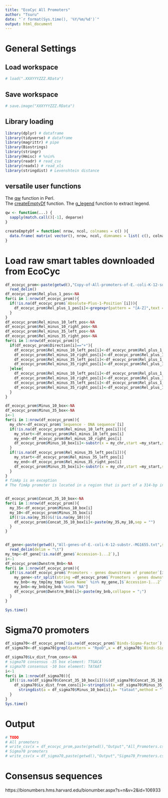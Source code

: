 ```yaml
---
title: "EcoCyc All Promoters"
author: "Tsuru"
date: "`r format(Sys.time(), '%Y/%m/%d')`"
output: html_document
---
```

# General Settings
## Load workspace
```r
# load(".XXXYYYZZZ.RData")
```
## Save workspace
```r
# save.image("XXXYYYZZZ.RData")
```
## Library loading
```r
library(dplyr) # dataframe
library(tidyverse) # dataframe
library(magrittr) # pipe
library(Biostrings)
library(stringr)
library(Hmisc) # %nin%
library(readr) # read_csv
library(readxl) # read_xls
library(stringdist) # Levenshtein distance
```
## versatile user functions
The [qw](https://ja.coder.work/so/r/240447) function in Perl.  
The [createEmptyDf](https://htsuda.net/archives/2560) function.
The [g_legend](https://github.com/hadley/ggplot2/wiki/Share-a-legend-between-two-ggplot2-graphs) function to extract legend.
```r
qw <- function(...) {
  sapply(match.call()[-1], deparse)
}

createEmptyDf = function( nrow, ncol, colnames = c() ){
  data.frame( matrix( vector(), nrow, ncol, dimnames = list( c(), colnames ) ) )
}
```

# Load raw smart tables downloaded from EcoCyc
```r
df_ecocyc_prom<-paste(getwd(),"Copy-of-All-promoters-of-E.-coli-K-12-substr.-MG1655.txt",sep="/") %>%
  read_delim()
df_ecocyc_prom$Rel_plus_1_pos<-NA
for(i in 1:nrow(df_ecocyc_prom)){
  if(!is.na(df_ecocyc_prom$`Absolute-Plus-1-Position`[i])){
    df_ecocyc_prom$Rel_plus_1_pos[i]<-gregexpr(pattern = "[A-Z]",text = df_ecocyc_prom$`Sequence - DNA sequence`[i])[[1]][1]
  }
}
df_ecocyc_prom$Rel_minus_10_left_pos<-NA
df_ecocyc_prom$Rel_minus_10_right_pos<-NA
df_ecocyc_prom$Rel_minus_35_left_pos<-NA
df_ecocyc_prom$Rel_minus_35_right_pos<-NA
for(i in 1:nrow(df_ecocyc_prom)){
  if(df_ecocyc_prom$Direction[i]=="+"){
    df_ecocyc_prom$Rel_minus_10_left_pos[i]<-df_ecocyc_prom$Rel_plus_1_pos[i]-abs(df_ecocyc_prom$`MINUS-10-LEFT`[i]-df_ecocyc_prom$`Absolute-Plus-1-Position`[i])
    df_ecocyc_prom$Rel_minus_10_right_pos[i]<-df_ecocyc_prom$Rel_plus_1_pos[i]-abs(df_ecocyc_prom$`MINUS-10-RIGHT`[i]-df_ecocyc_prom$`Absolute-Plus-1-Position`[i])
    df_ecocyc_prom$Rel_minus_35_left_pos[i]<-df_ecocyc_prom$Rel_plus_1_pos[i]-abs(df_ecocyc_prom$`MINUS-35-LEFT`[i]-df_ecocyc_prom$`Absolute-Plus-1-Position`[i])
    df_ecocyc_prom$Rel_minus_35_right_pos[i]<-df_ecocyc_prom$Rel_plus_1_pos[i]-abs(df_ecocyc_prom$`MINUS-35-RIGHT`[i]-df_ecocyc_prom$`Absolute-Plus-1-Position`[i])
  }else{
    df_ecocyc_prom$Rel_minus_10_left_pos[i]<-df_ecocyc_prom$Rel_plus_1_pos[i]-abs(df_ecocyc_prom$`MINUS-10-RIGHT`[i]-df_ecocyc_prom$`Absolute-Plus-1-Position`[i])
    df_ecocyc_prom$Rel_minus_10_right_pos[i]<-df_ecocyc_prom$Rel_plus_1_pos[i]-abs(df_ecocyc_prom$`MINUS-10-LEFT`[i]-df_ecocyc_prom$`Absolute-Plus-1-Position`[i])
    df_ecocyc_prom$Rel_minus_35_left_pos[i]<-df_ecocyc_prom$Rel_plus_1_pos[i]-abs(df_ecocyc_prom$`MINUS-35-RIGHT`[i]-df_ecocyc_prom$`Absolute-Plus-1-Position`[i])
    df_ecocyc_prom$Rel_minus_35_right_pos[i]<-df_ecocyc_prom$Rel_plus_1_pos[i]-abs(df_ecocyc_prom$`MINUS-35-LEFT`[i]-df_ecocyc_prom$`Absolute-Plus-1-Position`[i])
  }
}

df_ecocyc_prom$Minus_10_box<-NA
df_ecocyc_prom$Minus_35_box<-NA
i<-1
for(i in 1:nrow(df_ecocyc_prom)){
  my_chr<-df_ecocyc_prom$`Sequence - DNA sequence`[i]
  if(!is.na(df_ecocyc_prom$Rel_minus_10_left_pos[i])){
    my_start<-df_ecocyc_prom$Rel_minus_10_left_pos[i]
    my_end<-df_ecocyc_prom$Rel_minus_10_right_pos[i]
    df_ecocyc_prom$Minus_10_box[i]<-substr(x = my_chr,start =my_start,stop = my_end)
  }
  if(!is.na(df_ecocyc_prom$Rel_minus_35_left_pos[i])){
    my_start<-df_ecocyc_prom$Rel_minus_35_left_pos[i]
    my_end<-df_ecocyc_prom$Rel_minus_35_right_pos[i]
    df_ecocyc_prom$Minus_35_box[i]<-substr(x = my_chr,start =my_start,stop = my_end)
  }
}
# fimAp is an exception
# The fimAp promoter is located in a region that is part of a 314-bp invertible region whose inversion is necessary to activate ("on" orientation) or inactivate (" off" orientation) the transcription of the fimAICDFGH operon [Abraham85, Olsen94]. The sequence is shown in the off orientation in the database, and therefore the -10 and -35 boxes are located downstream of the transcriptional start site (TSS), and their sequences are shown in the inverted direction [Abraham85, Olsen94]. When the region is inverted, the boxes are located in the correct position (upstream of the TSS) and correct orientation (-10 box TATGAT, -35 box TTGAGA) to be functional and activate the fim operon [Abraham85, Olsen94].


df_ecocyc_prom$Concat_35_10_box<-NA
for(i in 1:nrow(df_ecocyc_prom)){
  my_35<-df_ecocyc_prom$Minus_10_box[i]
  my_10<-df_ecocyc_prom$Minus_35_box[i]
  if((!is.na(my_35))&(!is.na(my_10))){
    df_ecocyc_prom$Concat_35_10_box[i]<-paste(my_35,my_10,sep = "")
  }
}


df_gene<-paste(getwd(),"All-genes-of-E.-coli-K-12-substr.-MG1655.txt",sep="/") %>%
  read_delim(delim = "\t")
my_tmp<-df_gene[!is.na(df_gene$`Accession-1...2`),]
i<-1
df_ecocyc_prom$Dwnstrm_Bnb<-NA
for(i in 1:nrow(df_ecocyc_prom)){
  if(!is.na(df_ecocyc_prom$`Promoters - genes downstream of promoter`[i])){
    my_gene<-str_split(string =df_ecocyc_prom$`Promoters - genes downstream of promoter`[i],pattern = " // " )[[1]]
    my_bnb<-my_tmp[my_tmp$`Gene Name` %in% my_gene,]$`Accession-1...2` %>% unique()
    my_bnb<-my_bnb[my_bnb %nin% "NA"]
    df_ecocyc_prom$Dwnstrm_Bnb[i]<-paste(my_bnb,collapse = ";")
  }
}

Sys.time()
```
# Sigma70 promoters
```r
df_sigma70<-df_ecocyc_prom[!is.na(df_ecocyc_prom$`Binds-Sigma-Factor`),]
df_sigma70<-df_sigma70[grepl(pattern = "RpoD",x = df_sigma70$`Binds-Sigma-Factor`),]

df_sigma70$Lv_dist_from_cons<-NA
# sigma70 consensus -35 box element: TTGACA
# sigma70 consensus -10 box element: TATAAT
i<-1
for(i in 1:nrow(df_sigma70)){
  if((!is.na(df_sigma70$Concat_35_10_box[i]))&(df_sigma70$Concat_35_10_box[i]!="")){
    df_sigma70$Lv_dist_from_cons[i]<-stringdist(a =df_sigma70$Minus_35_box[i],b= "ttgaca",method = "lv")+
      stringdist(a = df_sigma70$Minus_10_box[i],b= "tataat",method = "lv")
  }
}
Sys.time()
```

# Output
```r
# TODO
# All promoters
# write_csv(x = df_ecocyc_prom,paste(getwd(),"Output","All_Promoters.csv",sep="/"))
# Sigma70 promoters
# write_csv(x = df_sigma70,paste(getwd(),"Output","Sigma70_Promoters.csv",sep="/"))
```

# Consensus sequences
https://bionumbers.hms.harvard.edu/bionumber.aspx?s=n&v=2&id=106933
